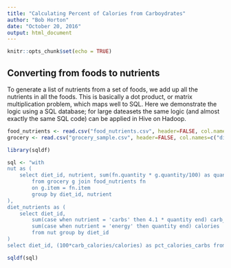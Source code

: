 ---
title: "Calculating Percent of Calories from Carboydrates"
author: "Bob Horton"
date: "October 20, 2016"
output: html_document
---

```{r setup, include=FALSE}
knitr::opts_chunk$set(echo = TRUE)
```

## Converting from foods to nutrients

To generate a list of nutrients from a set of foods, we add up all the nutrients in all the foods. This is basically a dot product, or matrix multiplication problem, which maps well to SQL. Here we demonstrate the logic using a SQL database; for large dateasets the same logic (and almost exactly the same SQL code) can be applied in Hive on Hadoop.


```{r load_data}
food_nutrients <- read.csv("food_nutrients.csv", header=FALSE, col.names=c("item", "nutrient", "quantity"))
grocery <- read.csv("grocery_sample.csv", header=FALSE, col.names=c("diet_id", "item", "quantity", "units"))

library(sqldf)

sql <- "with
nut as (
	select diet_id, nutrient, sum(fn.quantity * g.quantity/100) as quantity 
		from grocery g join food_nutrients fn 
		on g.item = fn.item 
		group by diet_id, nutrient
), 
diet_nutrients as (
	select diet_id, 
		sum(case when nutrient = 'carbs' then 4.1 * quantity end) carb_calories, 
		sum(case when nutrient = 'energy' then quantity end) calories 
		from nut group by diet_id
)
select diet_id, (100*carb_calories/calories) as pct_calories_carbs from diet_nutrients;"

sqldf(sql)
```
